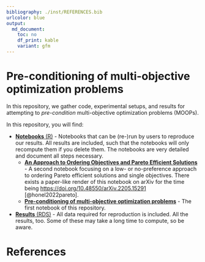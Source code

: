 ```yaml
---
bibliography: ./inst/REFERENCES.bib
urlcolor: blue
output:
  md_document:
    toc: no
    df_print: kable
    variant: gfm
---
```


# Pre-conditioning of multi-objective optimization problems

In this repository, we gather code, experimental setups, and results for attempting to _pre-condition_ multi-objective optimization problems (MOOPs).


In this repository, you will find:

* [__Notebooks__ (R)](./notebooks) - Notebooks that can be (re-)run by users to reproduce our results. All results are included, such that the notebooks will only recompute them if you delete them. The notebooks are very detailed and document all steps necessary.
    * [__An Approach to Ordering Objectives and Pareto Efficient Solutions__](./notebooks/pareto-order.md) - A second notebook focusing on a low- or no-preference approach to ordering Pareto efficient solutions and single objectives. There exists a paper-like render of this notebook on arXiv for the time being [https://doi.org/10.48550/arXiv.2205.15291](https://doi.org/10.48550/arXiv.2205.15291) [@honel2022pareto].
    * [__Pre-conditioning of multi-objective optimization problems__](./notebooks/precondition-moop.md) - The first notebook of this repository.
* [__Results__ (RDS)](./results) - All data required for reproduction is included. All the results, too. Some of these may take a long time to compute, so be aware.


# References {-}

<div id="refs"></div>

